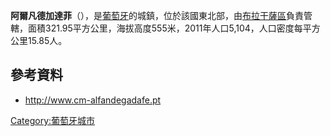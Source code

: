 {{Coord|41|21|20|N|6|56|42|W|display=title}}

'''阿爾凡德加達菲'''（{{lang-pt|Alfândega da Fé}}），是[[葡萄牙|葡萄牙]]的城鎮，位於該國東北部，由[[布拉干薩區|布拉干薩區]]負責管轄，面積321.95平方公里，海拔高度555米，2011年人口5,104，人口密度每平方公里15.85人。

==參考資料==
*http://www.cm-alfandegadafe.pt {{Wayback|url=http://www.cm-alfandegadafe.pt/ |date=20061110044936 }}

{{Portugal-geo-stub}}
[[Category:葡萄牙城市|Category:葡萄牙城市]]